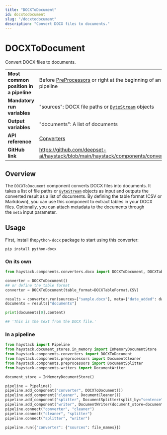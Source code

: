 ```yaml
---
title: "DOCXToDocument"
id: docxtodocument
slug: "/docxtodocument"
description: "Convert DOCX files to documents."
---
```


# DOCXToDocument

Convert DOCX files to documents.

|                                        |                                                                                                |
| :------------------------------------- | :--------------------------------------------------------------------------------------------- |
| **Most common position in a pipeline** | Before [PreProcessors](../preprocessors.mdx)  or right at the beginning of an indexing pipeline |
| **Mandatory run variables**            | "sources": DOCX file paths or [`ByteStream`](/docs/data-classes#bytestresm)  objects           |
| **Output variables**                   | "documents": A list of documents                                                               |
| **API reference**                      | [Converters](/reference/converters-api)                                                               |
| **GitHub link**                        | https://github.com/deepset-ai/haystack/blob/main/haystack/components/converters/docx.py      |

## Overview

The `DOCXToDocument` component converts DOCX files into documents. It takes a list of file paths or [`ByteStream`](/docs/data-classes#bytestresm) objects as input and outputs the converted result as a list of documents. By defining the table format (CSV or Markdown), you can use this component to extract tables in your DOCX files. Optionally, you can attach metadata to the documents through the `meta` input parameter.

## Usage

First, install the`python-docx` package to start using this converter:

```shell
pip install python-docx
```

### On its own

```python
from haystack.components.converters.docx import DOCXToDocument, DOCXTableFormat

converter = DOCXToDocument()
## or define the table format
converter = DOCXToDocument(table_format=DOCXTableFormat.CSV)

results = converter.run(sources=["sample.docx"], meta={"date_added": datetime.now().isoformat()})
documents = results["documents"]

print(documents[0].content)

## 'This is the text from the DOCX file.'
```

### In a pipeline

```python
from haystack import Pipeline
from haystack.document_stores.in_memory import InMemoryDocumentStore
from haystack.components.converters import DOCXToDocument
from haystack.components.preprocessors import DocumentCleaner
from haystack.components.preprocessors import DocumentSplitter
from haystack.components.writers import DocumentWriter

document_store = InMemoryDocumentStore()

pipeline = Pipeline()
pipeline.add_component("converter", DOCXToDocument())
pipeline.add_component("cleaner", DocumentCleaner())
pipeline.add_component("splitter", DocumentSplitter(split_by="sentence", split_length=5))
pipeline.add_component("writer", DocumentWriter(document_store=document_store))
pipeline.connect("converter", "cleaner")
pipeline.connect("cleaner", "splitter")
pipeline.connect("splitter", "writer")

pipeline.run({"converter": {"sources": file_names}})
```
